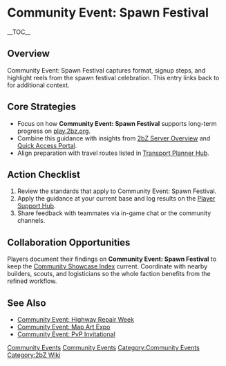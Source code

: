{{Short description|Community Event: Spawn Festival captures format, signup steps, and highlight reels from the spawn festival celebration}}
= Community Event: Spawn Festival =
{{2bZ Navbox}}
__TOC__

== Overview ==
Community Event: Spawn Festival captures format, signup steps, and highlight reels from
the spawn festival celebration. This entry links back to [[Category:Community
Events|Community Events]] for additional context.

== Core Strategies ==
* Focus on how '''Community Event: Spawn Festival''' supports long-term progress on [[play.2bz.org]].
* Combine this guidance with insights from [[2bZ Server Overview]] and [[Quick Access Portal]].
* Align preparation with travel routes listed in [[Transport Planner Hub]].

== Action Checklist ==
# Review the [[Category:Community Events|Community Events]] standards that apply to Community Event: Spawn Festival.
# Apply the guidance at your current base and log results on the [[Player Support Hub]].
# Share feedback with teammates via in-game chat or the community channels.

== Collaboration Opportunities ==
Players document their findings on '''Community Event: Spawn Festival''' to keep the
[[Community Showcase Index]] current. Coordinate with nearby builders, scouts, and
logisticians so the whole faction benefits from the refined workflow.

== See Also ==
* [[Community Event: Highway Repair Week]]
* [[Community Event: Map Art Expo]]
* [[Community Event: PvP Invitational]]

[[Category:Community Events]]
[[Category:2bZ Wiki]]
